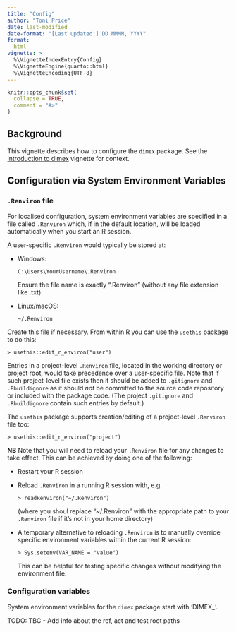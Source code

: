 ```yaml
---
title: "Config"
author: "Toni Price"
date: last-modified
date-format: "[Last updated:] DD MMMM, YYYY"
format: 
  html
vignette: >
  %\VignetteIndexEntry{Config}
  %\VignetteEngine{quarto::html}
  %\VignetteEncoding{UTF-8}
---
```


```r
knitr::opts_chunk$set(
  collapse = TRUE,
  comment = "#>"
)
```

~~~{=comment}
```r
library(dimex)
```
~~~

## Background

This vignette describes how to configure the `dimex` package. See the
[introduction to dimex](dimex.html) vignette for context.

## Configuration via System Environment Variables

### `.Renviron` file

For localised configuration, system environment variables are specified in a
file called `.Renviron` which, if in the default location, will be loaded
automatically when you start an R session.

A user-specific `.Renviron` would typically be stored at:

- Windows:

    ````
    C:\Users\YourUsername\.Renviron
    ````
    
    Ensure the file name is exactly ".Renviron" (without any file extension like
    .txt)

- Linux/macOS:

    ````
    ~/.Renviron
    ````

Create this file if necessary. From within R you can use the `usethis` package
to do this:

```
> usethis::edit_r_environ("user")
```

Entries in a project-level `.Renviron` file, located in the working directory or
project root, would take precedence over a user-specific file. Note that if such
project-level file exists then it should be added to `.gitignore` and 
`.Rbuildignore` as it should *not* be committed to the source code repository or
included with the package code. (The project `.gitignore` and `.Rbuildignore`
contain such entries by default.)

The `usethis` package supports creation/editing of a project-level `.Renviron`
file too:

```
> usethis::edit_r_environ("project")
```

**NB**
Note that you will need to reload your `.Renviron` file for any changes to take
effect. This can be achieved by doing one of the following:

- Restart your R session

- Reload `.Renviron` in a running R session with, e.g.

    ````
    > readRenviron("~/.Renviron")
    ````
    
    (where you shoul replace "~/.Renviron" with the appropriate path to your
    `.Renviron` file if it's not in your home directory)

- A temporary alternative to reloading `.Renviron` is to manually override
  specific environment variables within the current R session:
  
    ```
    > Sys.setenv(VAR_NAME = "value")
    ```

    This can be helpful for testing specific changes without modifying the
    environment file.

### Configuration variables

System environment variables for the `dimex` package start with 'DIMEX_'.

TODO: TBC - Add info about the ref, act and test root paths
